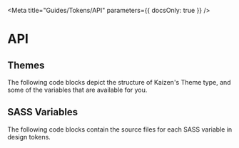
<Meta title="Guides/Tokens/API" parameters={{ docsOnly: true }} />

# API

## Themes

The following code blocks depict the structure of Kaizen's Theme type, and some of the variables that are available for you.

<ThemesCodeBlocks />

## SASS Variables

The following code blocks contain the source files for each SASS variable in design tokens.

<SassVariablesCodeBlocks />
